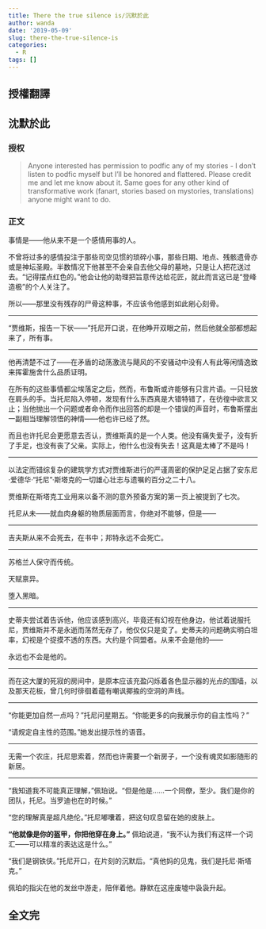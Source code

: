 ```yaml
---
title: There the true silence is/沉默於此
author: wanda
date: '2019-05-09'
slug: there-the-true-silence-is
categories:
  - R
tags: []
---
```

## 授權翻譯

## 沈默於此

### 授权

> Anyone interested has permission to podfic any of my stories - I don't listen to podfic myself but I'll be honored and flattered. Please credit me and let me know about it. Same goes for any other kind of transformative work (fanart, stories based on mystories, translations) anyone might want to do.

### 正文

事情是——他从来不是一个感情用事的人。
 
不曾将过多的感情投注于那些司空见惯的琐碎小事，那些日期、地点、残骸遗骨亦或是神坛圣殿。半数情况下他甚至不会亲自去他父母的墓地，只是让人把花送过去。“记得摆点红色的。”他会让他的助理把旨意传达给花匠，就此而言这已是“登峰造极”的个人关注了。
 
所以——那里没有残存的尸骨这种事，不应该令他感到如此剜心刻骨。
 
****
 
“贾维斯，报告一下状——”托尼开口说，在他睁开双眼之前，然后他就全部都想起来了，所有事。
 
****
 
他再清楚不过了——在矛盾的动荡激流与飓风的不安骚动中没有人有此等闲情逸致来挥霍施舍什么品质证明。

在所有的这些事情都尘埃落定之后，然而，布鲁斯或许能够有只言片语。一只轻放在肩头的手。当托尼陷入停顿，发现有什么东西真是大错特错了，在彷徨中欲言又止；当他抛出一个问题或者命令而作出回答的却是一个错误的声音时，布鲁斯摆出一副相当理解领悟的神情——他也许已经了然。
 
而且也许托尼会更愿意去否认，贾维斯真的是一个人类。他没有痛失爱子，没有折了手足，也没有丧了父亲。实际上，他什么也没有失去！这真是太棒了不是吗！
 
****
 
以法定而错综复杂的建筑学方式对贾维斯进行的严谨周密的保护足足占据了安东尼·爱德华·“托尼”·斯塔克的一切雄心壮志与遗嘱的百分之二十八。
 
贾维斯在斯塔克工业用来以备不测的意外预备方案的第一页上被提到了七次。

托尼从未——就血肉身躯的物质层面而言，你绝对不能够，但是——
 
****
 
吉夫斯从来不会死去，在书中；邦特永远不会死亡。
 
****
 
苏格兰人保守而传统。
 
天赋禀异。
 
堕入黑暗。
 
****

史蒂夫尝试着告诉他，他应该感到高兴，毕竟还有幻视在他身边，他试着说服托尼，贾维斯并不是永逝而荡然无存了，他仅仅只是变了。史蒂夫的问题确实明白坦率，幻视是个捉摸不透的东西。大约是个同盟者。从来不会是他的——
 
永远也不会是他的。
 
****
 
而在这大厦的死寂的房间中，是原本应该充盈闪烁着各色显示器的光点的围墙，以及那天花板，曾几何时徘徊着蕴有嘲讽揶揄的空洞的声线。
 
****
 
“你能更加自然一点吗？”托尼问星期五。“你能更多的向我展示你的自主性吗？”
 
“请规定自主性的范围。”她发出提示性的语音。

****
 
无需一个农庄，托尼思索着，然而也许需要一个新房子，一个没有魂灵如影随形的新居。
 
****
 
“我知道我不可能真正理解，”佩珀说。“但是他是……一个同僚，至少。我们是你的团队，托尼。当罗迪也在的时候。”
 
“您的理解真是超凡绝伦。”托尼嘟囔着，把这句叹息留在她的皮肤上。
 
**“他就像是你的盔甲，你把他穿在身上。”** 佩珀说道，“我不认为我们有这样一个词汇——可以精准的表达这是什么。”

“我们是钢铁侠。”托尼开口，在片刻的沉默后。“真他妈的见鬼，我们是托尼·斯塔克。”
 
佩珀的指尖在他的发丝中游走，陪伴着他。静默在这座废墟中袅袅升起。
 
全文完
---
